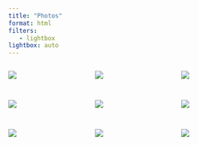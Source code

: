 ```yaml
---
title: "Photos"
format: html
filters:
   - lightbox
lightbox: auto
---
```


::: {style="display: grid;grid-template-columns: repeat(auto-fill, minmax(150px, 1fr));grid-gap: 1em;"}

![](https://source.unsplash.com/jlzxJuSINsw){group="my-gallery"}

![](https://source.unsplash.com/a-brown-dog-laying-on-top-of-a-white-bed-90ub4oBH1WU){group="my-gallery"}

![](https://source.unsplash.com/ZJVXcRmaSJM){group="my-gallery"}

![](https://source.unsplash.com/cVpfbLcm0Bo){group="my-gallery"}

![](https://source.unsplash.com/a-white-cat-laying-on-top-of-a-white-curtain-fIkdTouhWMg){group="my-gallery"}

![](https://source.unsplash.com/78YxP3PP05A){group="my-gallery"}

![](https://source.unsplash.com/PU1Yqe9kNpg){group="my-gallery"}

![](https://source.unsplash.com/uutHQEjfx3g){group="my-gallery"}

![](https://source.unsplash.com/JcIFJnZDUHQ){group="my-gallery"}

:::